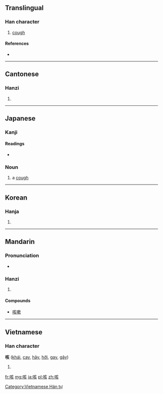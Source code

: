 ==Translingual==

===Han character===
{{Han char|rn=30|rad=口|as=06|sn=9|four=6008<sub>2</sub>|canj=口卜女人 (RYVO)}}

# [[cough]]

====References====
* {{Han ref|kx=0187.100|dkj=03555|dj=0406.120|hdz=10622.040|uh=54B3|ud=21683|bh=AB79|bd=43897}}

----

==Cantonese==

===Hanzi===
{{yue-hanzi|jyut=|y=haai1, kat1}}

# {{defn|lang=yue|sort=口06}}

----

==Japanese==

===Kanji===
{{ja-kanji|grade=uc|rs=口06}}

====Readings====
* {{ja-readings|on=[[がい]] (gai)|kun=[[せき]] (seki)}}

===Noun===
{{ja-noun|k|hira=せき|rom=seki}}

# a [[cough]]
#: {{usex|咳が出る|tr=せきがでる<br/>''seki ga deru''|t=to have a cough|lang=ja}}

----

==Korean==

===Hanja===
{{ko-hanja|hangeul=해|rv=hae|mr=hae}}

# {{defn|lang=ko|sort=口06}}

----

==Mandarin==

===Pronunciation===
* {{audio|Zh-hai.ogg|Audio}}

===Hanzi===
{{cmn-hanzi|pin=[[ké]] ([[ke2]])|wg=k'o<sup>2</sup>}}

# {{defn|lang=cmn|sort=口06}}

====Compounds====
{{top2}}
* [[咳嗽]]
{{bottom}}

----

==Vietnamese==

===Han character===
'''咳''' ([[khái]], [[cay]], [[hãy]], [[hỡi]], [[gay]], [[gây]])

# {{defn|lang=vi}}

[[Category:Vietnamese Hán tự]]

[[fr:咳]]
[[mg:咳]]
[[ja:咳]]
[[pl:咳]]
[[zh:咳]]